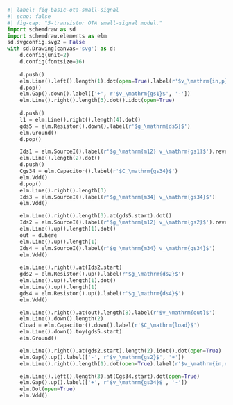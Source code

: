 ```python
#| label: fig-basic-ota-small-signal
#| echo: false
#| fig-cap: "5-transistor OTA small-signal model."
import schemdraw as sd
import schemdraw.elements as elm
sd.svgconfig.svg2 = False
with sd.Drawing(canvas='svg') as d:
    d.config(unit=2)
    d.config(fontsize=16)
    
    d.push()
    elm.Line().left().length(1).dot(open=True).label(r'$v_\mathrm{in,p}$', 'left').idot(open=True)
    d.pop()
    elm.Gap().down().label(['+', r'$v_\mathrm{gs1}$', '-'])
    elm.Line().right().length(3).dot().idot(open=True)
    
    d.push()
    l1 = elm.Line().right().length(4).dot()
    gds5 = elm.Resistor().down().label(r'$g_\mathrm{ds5}$')
    elm.Ground()
    d.pop()

    Ids1 = elm.SourceI().label(r'$g_\mathrm{m12} v_\mathrm{gs1}$').reverse()
    elm.Line().length(2).dot()
    d.push()
    Cgs34 = elm.Capacitor().label(r'$C_\mathrm{gs34}$')
    elm.Vdd()
    d.pop()
    elm.Line().right().length(3)
    Ids3 = elm.SourceI().label(r'$g_\mathrm{m34} v_\mathrm{gs34}$')
    elm.Vdd()

    elm.Line().right().length(3).at(gds5.start).dot()
    Ids2 = elm.SourceI().label(r'$g_\mathrm{m12} v_\mathrm{gs2}$').reverse()
    elm.Line().up().length(1).dot()
    out = d.here
    elm.Line().up().length(1)
    Ids4 = elm.SourceI().label(r'$g_\mathrm{m34} v_\mathrm{gs34}$')
    elm.Vdd()
    
    elm.Line().right().at(Ids2.start)
    gds2 = elm.Resistor().up().label(r'$g_\mathrm{ds2}$')
    elm.Line().up().length(1).dot()
    elm.Line().up().length(1)
    gds4 = elm.Resistor().up().label(r'$g_\mathrm{ds4}$')
    elm.Vdd()

    elm.Line().right().at(out).length(8).label(r'$v_\mathrm{out}$')
    elm.Line().down().length(2)
    Cload = elm.Capacitor().down().label(r'$C_\mathrm{load}$')
    elm.Line().down().toy(gds5.start)
    elm.Ground()

    elm.Line().right().at(gds2.start).length(2).idot().dot(open=True)
    elm.Gap().up().label(['-', r'$v_\mathrm{gs2}$', '+'])
    elm.Line().right().length(1).dot(open=True).label(r'$v_\mathrm{in,n}$', 'right').idot(open=True)

    elm.Line().left().length(3).at(Cgs34.start).dot(open=True)
    elm.Gap().up().label(['+', r'$v_\mathrm{gs34}$', '-'])
    elm.Dot(open=True)
    elm.Vdd()
```